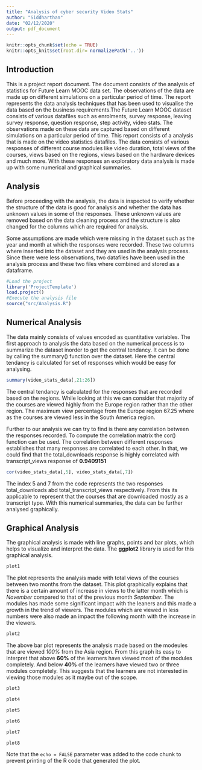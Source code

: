 ```yaml
---
title: "Analysis of cyber security Video Stats"
author: "Siddharthan"
date: "02/12/2020"
output: pdf_document
---
```


```r
knitr::opts_chunk$set(echo = TRUE)
knitr::opts_knit$set(root.dir= normalizePath('..'))
```

## Introduction

This is a project report document. The document consists of the analysis of statistics for Future Learn MOOC data set. The observations of the data are made up on different simulations on a particular period of time. The report represents the data analysis techniques that has been used to visualise the data based on the business requirements.The Future Learn MOOC dataset consists of various datafiles such as enrolments, survey response, leaving survey response, question response, step activity, video stats. The observations made on these data are captured based on different simulations on a particular period of time. This report consists of a analysis that is made on the video statistics datafiles. The data consists of various responses of different course modules like video duration, total views of the courses, views based on the regions, views based on the hardware devices and much more. With these responses an exploratory data analysis is made up with some numerical and graphical summaries. 

## Analysis

Before proceeding with the analysis, the data is inspected to verify whether the structure of the data is good for analysis and whether the data has unknown values in some of the responses. These unknown values are removed based on the data cleaning process and the structure is also changed for the columns which are required for analysis. 

Some assumptions are made which were missing in the dataset such as the year and month at which the responses were recorded. These two columns where inserted into the dataset and they are used in the analysis process. Since there were less observations, two datafiles have been used in the analysis process and these two files where combined and stored as a dataframe.

```r
#Load the project
library('ProjectTemplate')
load.project()
#Execute the analysis file
source("src/Analysis.R")
```

## Numerical Analysis

The data mainly consists of values encoded as quantitative variables. The first approach to analysis the data based on the numerical process is to summarize the dataset inorder to get the central tendancy. It can be done by calling the summary() function over the dataset. Here the central tendancy is calculated for set of responses which would be easy for analysing.


```r
summary(video_stats_data[,21:26])
```

The central tendancy is calculated for the responses that are recorded based on the regions. While looking at this we can consider that majority of the courses are viewed highly from the Europe region rather than the other region. The maximum view percentage from the Europe region 67.25 where as the courses are viewed less in the South America region.

Further to our analysis we can try to find is there any correlation between the responses recorded. To compute the correlation matrix the cor() function can be used. The correlation between different responses establishes that many responses are correlated to each other. In that, we could find that the total_downloads response is highly correlated with transcript_views response of **0.9409151**

```r
cor(video_stats_data[,5], video_stats_data[,7])
```

The index 5 and 7 from the code represents the two responses total_downloads abd total_transcript_views respectively. From this its applicable to represent that the courses that are downloaded mostly as a transcript type. With this numerical summaries, the data can be further analysed graphically.

## Graphical Analysis

The graphical analysis is made with line graphs, points and bar plots, which helps to visualize and interpret the data. The **ggplot2** library is used for this graphical analysis. 

```r
plot1
```

The plot represents the analysis made with total views of the courses between two months from the dataset. This plot graphically explains that there is a certain amount of increase in views to the latter month which is *November* compared to that of the previous month *September*. The modules has made some significant impact with the leaners and this made a growth in the trend  of viewers. The modules which are viewed in less numbers were also made an impact the following month with the increase in the viewers.
\newline

```r
plot2
```

The above bar plot represents the analysis made based on the modeules that are viewed *100%* from the Asia region. From this graph its easy to interpret that above **60%** of the learners have viewed most of the modules completely. And below **40%** of the learners have viewed two or three modules completely. This suggests that the learners are not interested in viewing those modules as it maybe out of the scope.
\newline

```r
plot3
```

```r
plot4
```

```r
plot5
```

```r
plot6
```

```r
plot7
```

```r
plot8

```

Note that the `echo = FALSE` parameter was added to the code chunk to prevent printing of the R code that generated the plot.
